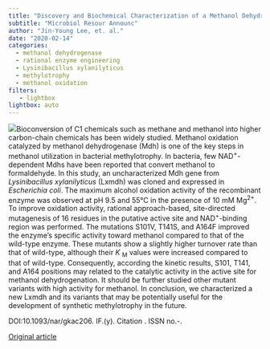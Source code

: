```yaml
---
title: "Discovery and Biochemical Characterization of a Methanol Dehydrogenase From Lysinibacillus xylanilyticus"
subtitle: "Microbiol Resour Announc"
author: "Jin-Young Lee, et. al."
date: "2020-02-14"
categories:
  - methanol dehydrogenase
  - rational enzyme engineering
  - Lysinibacillus xylanilyticus
  - methylotrophy
  - methanol oxidation
filters:
   - lightbox
lightbox: auto
---
```


![](images/paste-F7D4093E.png)Bioconversion of C1 chemicals such as methane and methanol into higher carbon-chain chemicals has been widely studied. Methanol oxidation catalyzed by methanol dehydrogenase (Mdh) is one of the key steps in methanol utilization in bacterial methylotrophy. In bacteria, few NAD^+^-dependent Mdhs have been reported that convert methanol to formaldehyde. In this study, an uncharacterized Mdh gene from *Lysinibacillus xylanilyticus* (Lxmdh) was cloned and expressed in *Escherichia coli*. The maximum alcohol oxidation activity of the recombinant enzyme was observed at pH 9.5 and 55°C in the presence of 10 mM Mg^2+^. To improve oxidation activity, rational approach-based, site-directed mutagenesis of 16 residues in the putative active site and NAD^+^-binding region was performed. The mutations S101V, T141S, and A164F improved the enzyme's specific activity toward methanol compared to that of the wild-type enzyme. These mutants show a slightly higher turnover rate than that of wild-type, although their *K* ~M~ values were increased compared to that of wild-type. Consequently, according the kinetic results, S101, T141, and A164 positions may related to the catalytic activity in the active site for methanol dehydrogenation. It should be further studied other mutant variants with high activity for methanol. In conclusion, we characterized a new Lxmdh and its variants that may be potentially useful for the development of synthetic methylotrophy in the future.

DOI:10.1093/nar/gkac206. IF.(y). Citation . ISSN no.-.

[Original article](https://pubmed.ncbi.nlm.nih.gov/32117944/){.external target="_blank"}
